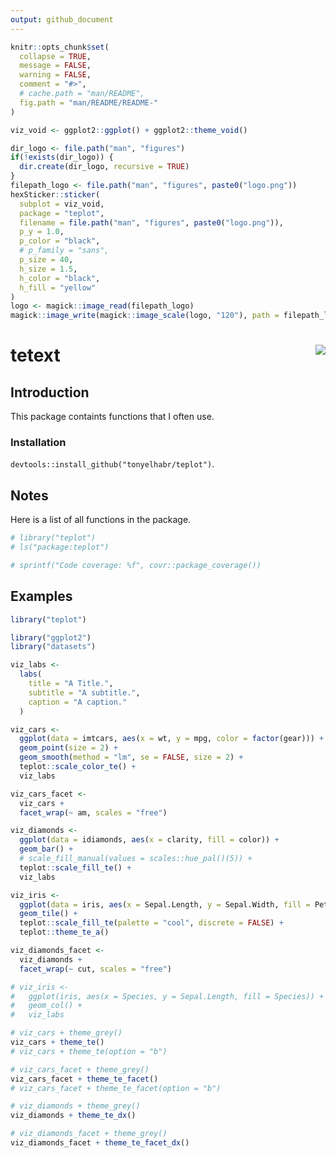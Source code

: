 ```yaml
---
output: github_document
---
```


```r
knitr::opts_chunk$set(
  collapse = TRUE,
  message = FALSE,
  warning = FALSE,
  comment = "#>",
  # cache.path = "man/README",
  fig.path = "man/README/README-"
)
```

```r
viz_void <- ggplot2::ggplot() + ggplot2::theme_void()

dir_logo <- file.path("man", "figures")
if(!exists(dir_logo)) {
  dir.create(dir_logo, recursive = TRUE)
}
filepath_logo <- file.path("man", "figures", paste0("logo.png"))
hexSticker::sticker(
  subplot = viz_void,
  package = "teplot",
  filename = file.path("man", "figures", paste0("logo.png")),
  p_y = 1.0,
  p_color = "black",
  # p_family = "sans",
  p_size = 40,
  h_size = 1.5,
  h_color = "black",
  h_fill = "yellow"
)
logo <- magick::image_read(filepath_logo)
magick::image_write(magick::image_scale(logo, "120"), path = filepath_logo)
```

# tetext <img src="man/figures/logo.png" align="right"/>

##  Introduction

This package containts functions that I often use.

### Installation

`devtools::install_github("tonyelhabr/teplot")`.

## Notes

Here is a list of all functions in the package.

```r
# library("teplot")
# ls("package:teplot")
```

```r
# sprintf("Code coverage: %f", covr::package_coverage())
```


## Examples

```r
library("teplot")
```

```r
library("ggplot2")
library("datasets")

viz_labs <-
  labs(
    title = "A Title.",
    subtitle = "A subtitle.",
    caption = "A caption."
  )

viz_cars <-
  ggplot(data = imtcars, aes(x = wt, y = mpg, color = factor(gear))) +
  geom_point(size = 2) +
  geom_smooth(method = "lm", se = FALSE, size = 2) +
  teplot::scale_color_te() +
  viz_labs

viz_cars_facet <-
  viz_cars +
  facet_wrap(~ am, scales = "free")

viz_diamonds <-
  ggplot(data = idiamonds, aes(x = clarity, fill = color)) +
  geom_bar() +
  # scale_fill_manual(values = scales::hue_pal()(5)) +
  teplot::scale_fill_te() +
  viz_labs

viz_iris <-
  ggplot(data = iris, aes(x = Sepal.Length, y = Sepal.Width, fill = Petal.Length)) +
  geom_tile() +
  teplot::scale_fill_te(palette = "cool", discrete = FALSE) +
  teplot::theme_te_a()

viz_diamonds_facet <-
  viz_diamonds +
  facet_wrap(~ cut, scales = "free")

# viz_iris <-
#   ggplot(iris, aes(x = Species, y = Sepal.Length, fill = Species)) +
#   geom_col() +
#   viz_labs

# viz_cars + theme_grey()
viz_cars + theme_te()
# viz_cars + theme_te(option = "b")

# viz_cars_facet + theme_grey()
viz_cars_facet + theme_te_facet()
# viz_cars_facet + theme_te_facet(option = "b")

# viz_diamonds + theme_grey()
viz_diamonds + theme_te_dx()

# viz_diamonds_facet + theme_grey()
viz_diamonds_facet + theme_te_facet_dx()
```